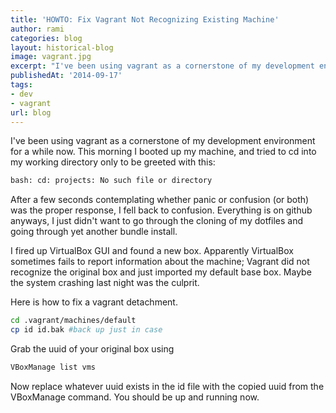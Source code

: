 ```yaml
---
title: 'HOWTO: Fix Vagrant Not Recognizing Existing Machine'
author: rami
categories: blog
layout: historical-blog
image: vagrant.jpg
excerpt: "I've been using vagrant as a cornerstone of my development environment for a while now. This morning I booted up my machine, and tried to cd into my working directory only to be greeted with this error: 'bash: cd: projects: No such file or directory"
publishedAt: '2014-09-17'
tags:
- dev
- vagrant
url: blog
---
```


I've been using vagrant as a cornerstone of my development environment for a while now. This morning I booted up my machine, and tried to cd into my working directory only to be greeted with this:

```bash
bash: cd: projects: No such file or directory
```

After a few seconds contemplating whether panic or confusion (or both) was the proper response, I fell back to confusion. Everything is on github anyways, I just didn't want to go through the cloning of my dotfiles and going through yet another bundle install.

I fired up VirtualBox GUI and found a new box. Apparently VirtualBox sometimes fails to report information about the machine; Vagrant did not recognize the original box and just imported my default base box. Maybe the system crashing last night was the culprit.

Here is how to fix a vagrant detachment.

```bash
cd .vagrant/machines/default
cp id id.bak #back up just in case
```

Grab the uuid of your original box using

```bash
VBoxManage list vms
```

Now replace whatever uuid exists in the id file with the copied uuid from the VBoxManage command. You should be up and running now.
